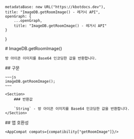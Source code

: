 
    metadataBase: new URL("https://kbotdocs.dev"),
    title: "ImageDB.getRoomImage() - 레거시 API",
    openGraph: {
        ...openGraph,
        title: "ImageDB.getRoomImage() - 레거시 API"
    }
}

<Section>
    # ImageDB.getRoomImage()

    방 아이콘 이미지를 Base64 인코딩한 값을 반환합니다.
</Section>
<Section>
    ## 구문

    ~~~js
    imageDB.getRoomImage();
    ~~~

    <Section>
        ### 반환값

        `String` - 방 아이콘 이미지를 Base64 인코딩한 값을 반환합니다.
    </Section>
</Section>
<Section>
    ## 앱 호환성

    <AppCompat compats={compatibility["getRoomImage"]}/>
</Section>